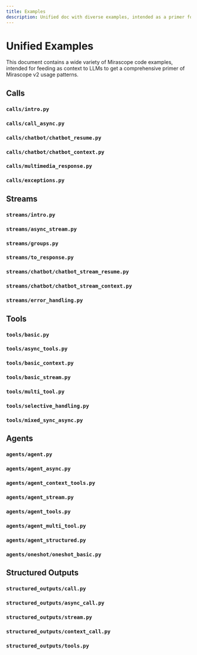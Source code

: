 ```yaml
---
title: Examples
description: Unified doc with diverse examples, intended as a primer for LLMs on common Mirascope patterns.
---
```


# Unified Examples

This document contains a wide variety of Mirascope code examples, intended for feeding as context to LLMs to get a comprehensive primer of Mirascope v2 usage patterns.

## Calls 

### `calls/intro.py`

<CodeExample file="examples/calls/intro.py" />

### `calls/call_async.py`

<CodeExample file="examples/calls/call_async.py" />

### `calls/chatbot/chatbot_resume.py`

<CodeExample file="examples/calls/chatbot/chatbot_resume.py" />

### `calls/chatbot/chatbot_context.py`

<CodeExample file="examples/calls/chatbot/chatbot_context.py" />

### `calls/multimedia_response.py`

<CodeExample file="examples/calls/multimedia_response.py" />


### `calls/exceptions.py`

<CodeExample file="examples/calls/exceptions.py" />


## Streams

### `streams/intro.py`

<CodeExample file="examples/streams/intro.py" />

### `streams/async_stream.py`

<CodeExample file="examples/streams/async_stream.py" />

### `streams/groups.py`

<CodeExample file="examples/streams/groups.py" />

### `streams/to_response.py`

<CodeExample file="examples/streams/to_response.py" />

### `streams/chatbot/chatbot_stream_resume.py`

<CodeExample file="examples/streams/chatbot/chatbot_stream_resume.py" />

### `streams/chatbot/chatbot_stream_context.py`

<CodeExample file="examples/streams/chatbot/chatbot_stream_context.py" />


### `streams/error_handling.py`

<CodeExample file="examples/streams/error_handling.py" />

## Tools

### `tools/basic.py`

<CodeExample file="examples/tools/basic.py" />

### `tools/async_tools.py`

<CodeExample file="examples/tools/async_tools.py" />

### `tools/basic_context.py`

<CodeExample file="examples/tools/basic_context.py" />

### `tools/basic_stream.py`

<CodeExample file="examples/tools/basic_stream.py" />

### `tools/multi_tool.py`

<CodeExample file="examples/tools/multi_tool.py" />

### `tools/selective_handling.py`

<CodeExample file="examples/tools/selective_handling.py" />

### `tools/mixed_sync_async.py`

<CodeExample file="examples/tools/mixed_sync_async.py" />

## Agents

### `agents/agent.py`

<CodeExample file="examples/agents/agent.py" />

### `agents/agent_async.py`

<CodeExample file="examples/agents/agent_async.py" />

### `agents/agent_context_tools.py`

<CodeExample file="examples/agents/agent_context_tools.py" />

### `agents/agent_stream.py`

<CodeExample file="examples/agents/agent_stream.py" />

### `agents/agent_tools.py`

<CodeExample file="examples/agents/agent_tools.py" />

### `agents/agent_multi_tool.py`

<CodeExample file="examples/agents/agent_multi_tool.py" />

### `agents/agent_structured.py`

<CodeExample file="examples/agents/agent_structured.py" />

### `agents/oneshot/oneshot_basic.py`

<CodeExample file="examples/agents/oneshot/oneshot_basic.py" />

## Structured Outputs

### `structured_outputs/call.py`

<CodeExample file="examples/structured_outputs/call.py" />

### `structured_outputs/async_call.py`

<CodeExample file="examples/structured_outputs/async_call.py" />

### `structured_outputs/stream.py`

<CodeExample file="examples/structured_outputs/stream.py" />

### `structured_outputs/context_call.py`

<CodeExample file="examples/structured_outputs/context_call.py" />

### `structured_outputs/tools.py`

<CodeExample file="examples/structured_outputs/tools.py" />


